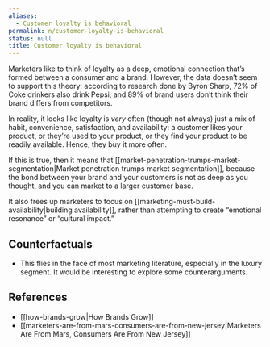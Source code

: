 ```yaml
---
aliases:
  - Customer loyalty is behavioral
permalink: n/customer-loyalty-is-behavioral
status: null
title: Customer loyalty is behavioral
---
```

Marketers like to think of loyalty as a deep, emotional connection that’s formed between a consumer and a brand. However, the data doesn’t seem to support this theory: according to research done by Byron Sharp, 72% of Coke drinkers also drink Pepsi, and 89% of brand users don’t think their brand differs from competitors.

In reality, it looks like loyalty is _very_ often (though not always) just a mix of habit, convenience, satisfaction, and availability: a customer likes your product, or they’re used to your product, or they find your product to be readily available. Hence, they buy it more often.

If this is true, then it means that [[market-penetration-trumps-market-segmentation|Market penetration trumps market segmentation]], because the bond between your brand and your customers is not as deep as you thought, and you can market to a larger customer base.

It also frees up marketers to focus on [[marketing-must-build-availability|building availability]], rather than attempting to create “emotional resonance” or “cultural impact.”

## Counterfactuals

- This flies in the face of most marketing literature, especially in the luxury segment. It would be interesting to explore some counterarguments.

## References

- [[how-brands-grow|How Brands Grow]]
- [[marketers-are-from-mars-consumers-are-from-new-jersey|Marketers Are From Mars, Consumers Are From New Jersey]]
